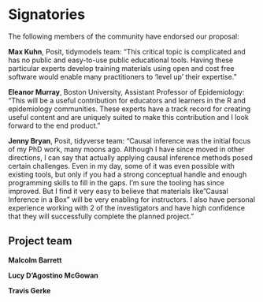 # Signatories

The following members of the community have endorsed our proposal:

**Max Kuhn**, Posit, tidymodels team: "This critical topic is complicated and has no public and easy-to-use public educational tools. Having these particular experts develop training materials using open and cost free software would enable many practitioners to 'level up' their expertise."

**Eleanor Murray**, Boston University, Assistant Professor of Epidemiology: "This will be a useful contribution for educators and learners in the R and epidemiology communities. These experts have a track record for creating useful content and are uniquely suited to make this contribution and I look forward to the end product."

**Jenny Bryan**, Posit, tidyverse team: "Causal inference was the initial focus of my PhD work, many moons ago. Although I have since moved in other directions, I can say that actually applying causal inference methods posed certain challenges. Even in my day, some of it was even possible with existing tools, but only if you had a strong conceptual handle and enough programming skills to fill in the gaps. I'm sure the tooling has since improved. But I find it very easy to believe that materials like "Causal Inference in a Box" will be very enabling for instructors. I also have personal experience working with 2 of the investigators and have high confidence that they will successfully complete the planned project."

## Project team

**Malcolm Barrett** 

**Lucy D'Agostino McGowan** 

**Travis Gerke**


